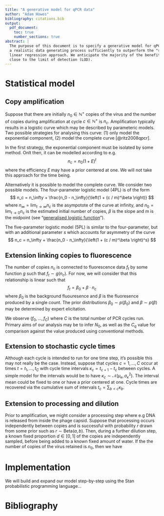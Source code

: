 ```yaml
---
title: "A generative model for qPCR data"
author: "Adam Howes"
bibliography: citations.bib
output:
  pdf_document:
    toc: true
    number_sections: true
abstract: |
  The purpose of this document is to specify a generative model for qPCR data which captures
  a realistic data generating process sufficiently to outperform the "standard curve" simple
  linear regression approach. We anticipate the majority of the benefit coming for small counts,
  close to the limit of detection (LOD).
---
```


\newpage

<!-- # Background -->

<!-- [TODO] -->

# Statistical model

<!-- [TODO: Let $i$ index the well position and add indexes for other relevant features (e.g. treatment)] -->

## Copy amplification

Suppose that there are initially $n_0 \in \mathbb{N}^+$ copies of the virus and the number of copies during amplification at cycle $c \in \mathbb{N}^+$ is $n_c$.
Amplification typically results in a logistic curve which may be described by parameteric models.
Two possible strategies for analysing this curve: (1) only model the exponential component, (2) model the complete curve [@ritz2008qpcr].

In the first strategy, the exponential component must be isolated by some method.
Onlt then, it can be modelled according to e.g.
$$
n_c = n_0 (1 + E)^t
$$
where the efficiency $E$ may have a prior centered at one.
We will not take this approach for the time being.

Alternatively it is possible to model the complete curve.
We consider two possible models.
The four-parameter logistic model (4PL) is of the form
$$
n_c = n_\infty + \frac{n_0 - n_\infty}{\left(1 + (c / m)^\beta \right)}
$$
where $n_\infty = \lim_{t \to \infty} n_c$ is the asympotote of the curve at infinity, and $n_0 = \lim_{t \to 0} n_c$ is the estimated initial number of copies, $\beta$ is the slope and $m$ is the midpoint (see "[generalised logistic function](https://en.wikipedia.org/wiki/Generalised_logistic_function)").

The five-parameter logistic model (5PL) is similar to the four-parameter, but with an additional parameter $s$ which accounts for asymmetry of the curve
$$
n_c = n_\infty + \frac{n_0 - n_\infty}{\left(1 + (c / m)^\beta \right)^s}
$$

## Extension linking copies to fluorescence

The number of copies $n_c$ is connected to fluorescence data $f_t$ by some function $g$ such that $f_t \sim g(n_c)$.
For now, we will consider that this relationship is linear such that
$$
f_t = \beta_0 + \beta \cdot n_c 
$$
where $\beta_0$ is the background fluouresence and $\beta$ is the fluoresence produced by a single count.
The prior distributions $\beta_0 \sim p(\beta_0)$ and $\beta \sim p(\beta)$ may be determined by expert elicitation.

We observe $(f_0, \ldots, f_C)$ where $C$ is the total number of PCR cycles run.
Primary aims of our analysis may be to infer $N_0$, as well as the $C_q$ value for comparison against the value produced using conventional methods.

## Extension to stochastic cycle times

Although each cycle is intended to run for one time step, it's possible this may not really be the case.
Instead, suppose that cycles $c = 1, \dots, C$ occur at times $t = t_1, \ldots, t_C$ with cycle time intervals $\kappa_c = t_{c + 1} - t_c$ between cycles.
A simple model for the intervals would be to have $\kappa_c \sim \mathcal{N}(\mu_\kappa, {\sigma_\kappa}^2)$.
The interval mean could be fixed to one or have a prior centered at one.
Cycle times are recovered via the cumulative sum of intervals $t_c = \sum_{b < c} \kappa_b$.

## Extension to processing and dilution

<!-- [TODO: Diagram of processing and dilution] -->

Prior to amplification, we might consider a processing step where e.g DNA is released from inside the phage capsid.
Suppose that processing occurs independently between copies and is successful with probability $r$ drawn from some prior such as $r \sim \text{Beta}(a, b)$.
Then, during a further dilution step, a known fixed proportion $d \in [0, 1]$ of the copies are independently sampled, before being added to a known fixed amount of water.
<!-- [TODO: How to include the water in the model] -->
If the the number of copies of the virus retained is $n_0$, then we have
\begin{align}
p &\sim \text{Beta}(a, b), \\
n_0 &\sim \text{Binomial}(N_0, r d).
\end{align}

# Implementation

We will build and expand our model step-by-step using the Stan probabilistic programming language...

# Bibliography 

